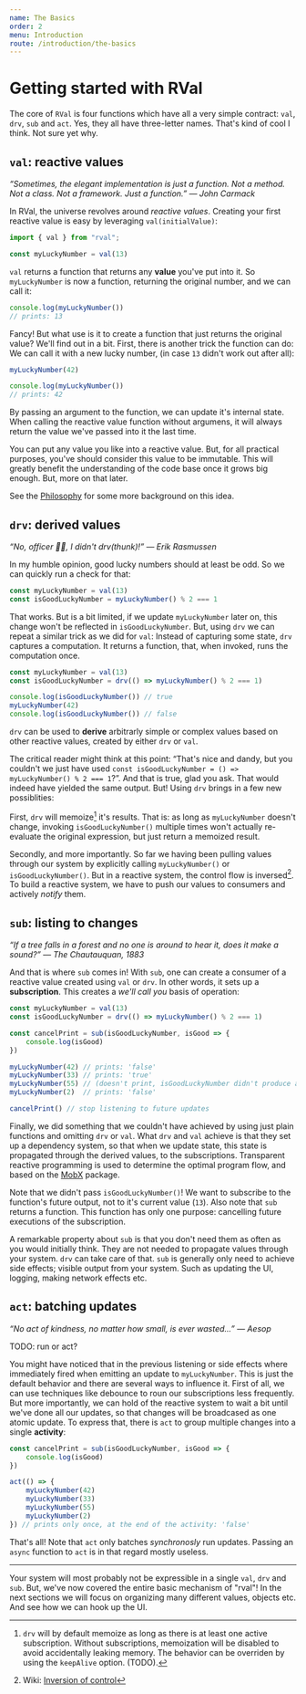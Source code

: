```yaml
---
name: The Basics
order: 2
menu: Introduction
route: /introduction/the-basics
---
```


# Getting started with RVal

The core of `RVal` is four functions which have all a very simple contract: `val`, `drv`, `sub` and `act`. 
Yes, they all have three-letter names. That's kind of cool I think. Not sure yet why.

## `val`: reactive values

_&ldquo;Sometimes, the elegant implementation is just a function. Not a method. Not a class. Not a framework. Just a function.&rdquo; &mdash; John Carmack_

In RVal, the universe revolves around _reactive values_. 
Creating your first reactive value is easy by leveraging `val(initialValue)`:

```javascript
import { val } from "rval";

const myLuckyNumber = val(13)
```

`val` returns a function that returns any **value** you've put into it. 
So `myLuckyNumber` is now a function, returning the original number, and we can call it:

```javascript
console.log(myLuckyNumber())
// prints: 13
```

Fancy! But what use is it to create a function that just returns the original value?
We'll find out in a bit. 
First, there is another trick the function can do: We can call it with a new lucky number, 
(in case `13` didn't work out after all):

```javascript
myLuckyNumber(42)

console.log(myLuckyNumber())
// prints: 42
``` 

By passing an argument to the function, we can update it's internal state.
When calling the reactive value function without argumens, it will always return the value we've passed into it the last time.

You can put any value you like into a reactive value. 
But, for all practical purposes, you've should consider this value to be immutable. 
This will greatly benefit the understanding of the code base once it grows big enough.
But, more on that later.

See the [Philosophy](docs-philosophy) for some more background on this idea.

## `drv`: derived values

_&ldquo;No, officer 👮‍♀️, I didn't drv(thunk)!&rdquo; &mdash; Erik Rasmussen_

In my humble opinion, good lucky numbers should at least be odd. So we can quickly run a check for that:

```javascript
const myLuckyNumber = val(13)
const isGoodLuckyNumber = myLuckyNumber() % 2 === 1
```

That works. But is a bit limited, if we update `myLuckyNumber` later on, this change won't be reflected
in `isGoodLuckyNumber`.
But, using `drv` we can repeat a similar trick as we did for `val`: 
Instead of capturing some state, `drv` captures a computation. 
It returns a function, that, when invoked, runs the computation once.

```javascript
const myLuckyNumber = val(13)
const isGoodLuckyNumber = drv(() => myLuckyNumber() % 2 === 1)

console.log(isGoodLuckyNumber()) // true
myLuckyNumber(42)
console.log(isGoodLuckyNumber()) // false
```

`drv` can be used to **derive** arbitrarly simple or complex values based on other reactive values, created by either `drv` or `val`.

The critical reader might think at this point: &ldquo;That's nice and dandy, but you couldn't we just have used `const isGoodLuckyNumber = () => myLuckyNumber() % 2 === 1`?&rdquo;. 
And that is true, glad you ask. That would indeed have yielded the same output. 
But! Using `drv` brings in a few new possiblities:

First, `drv` will memoize[^(usually)] it's results. That is: as long as `myLuckyNumber` doesn't change, invoking `isGoodLuckyNumber()` multiple times won't actually re-evaluate the original expression, but just return a memoized result.

Secondly, and more importantly. So far we having been pulling values through our system by explicitly calling `myLuckyNumber()` or `isGoodLuckyNumber()`.
But in a reactive system, the control flow is inversed[^(a.k.a. inversion of control)]. 
To build a reactive system, we have to push our values to consumers and actively _notify_ them.

## `sub`: listing to changes

_&ldquo;If a tree falls in a forest and no one is around to hear it, does it make a sound?&rdquo; &mdash; The Chautauquan, 1883_

And that is where `sub` comes in! 
With `sub`, one can create a consumer of a reactive value created using `val` or `drv`.
In other words, it sets up a **subscription**.
This creates a _we'll call you_ basis of operation:

```javascript
const myLuckyNumber = val(13)
const isGoodLuckyNumber = drv(() => myLuckyNumber() % 2 === 1)

const cancelPrint = sub(isGoodLuckyNumber, isGood => {
    console.log(isGood)
})

myLuckyNumber(42) // prints: 'false'
myLuckyNumber(33) // prints: 'true'
myLuckyNumber(55) // (doesn't print, isGoodLuckyNumber didn't produce a new value)
myLuckyNumber(2)  // prints: 'false'

cancelPrint() // stop listening to future updates
```

Finally, we did something that we couldn't have achieved by using just plain functions and omitting `drv` or `val`.
What `drv` and `val` achieve is that they set up a dependency system, so that when we update state, this state is propagated through the derived values, to the subscriptions. 
Transparent reactive programming is used to determine the optimal program flow, and based on the [MobX](https://mobx.js.org) package.

Note that we didn't pass `isGoodLuckyNumber()`! We want to subscribe to the function's future output, not to it's current value (`13`). 
Also note that `sub` returns a function. This function has only one purpose: cancelling future executions of the subscription.

A remarkable property about `sub` is that you don't need them as often as you would initially think.
They are not needed to propagate values through your system. `drv` can take care of that.
`sub` is generally only need to achieve side effects; visible output from your system. 
Such as updating the UI, logging, making network effects etc. 


## `act`: batching updates

_&ldquo;No act of kindness, no matter how small, is ever wasted...&rdquo; &mdash; Aesop_

TODO: run or act?

You might have noticed that in the previous listening or side effects where immediately fired when emitting an update to `myLuckyNumber`. 
This is just the default behavior and there are several ways to influence it. 
First of all, we can use techniques like debounce to roun our subscriptions less frequently. 
But more importantly, we can hold of the reactive system to wait a bit until we've done all our updates,
so that changes will be broadcased as one atomic update. 
To express that, there is `act` to group multiple changes into a single **activity**: 

```javascript
const cancelPrint = sub(isGoodLuckyNumber, isGood => {
    console.log(isGood)
})

act(() => {
    myLuckyNumber(42) 
    myLuckyNumber(33)
    myLuckyNumber(55)
    myLuckyNumber(2) 
}) // prints only once, at the end of the activity: 'false'
```

That's all! Note that `act` only batches _synchronosly_ run updates. Passing an `async` function to `act` is in that regard mostly useless.

---

Your system will most probably not be expressible in a single `val`, `drv` and `sub`. 
But, we've now covered the entire basic mechanism of "rval"!
In the next sections we will focus on organizing many different values, objects etc. 
And see how we can hook up the UI.

[^(usually)]: `drv` will by default memoize as long as there is at least one active subscription. Without subscriptions, memoization will be disabled to avoid accidentally leaking memory. The behavior can be overriden by using the `keepAlive` option. (TODO).
[^(a.k.a. inversion of control)]: Wiki: [Inversion of control](https://en.wikipedia.org/wiki/Inversion_of_control)